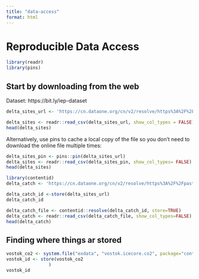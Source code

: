 ```yaml
---
title: "data-access"
format: html
---
```


# Reproducible Data Access

```r
library(readr)
library(pins)
```

## Start by downloading from the web

Dataset: https://bit.ly/iep-dataset
```r
delta_sites_url <- 'https://cn.dataone.org/cn/v2/resolve/https%3A%2F%2Fpasta.lternet.edu%2Fpackage%2Fdata%2Feml%2Fedi%2F233%2F2%2F6a82451e84be1fe82c9821f30ffc2d7d'

delta_sites <- readr::read_csv(delta_sites_url, show_col_types = FALSE)
head(delta_sites)
```

Alternatively, use pins to cache a local copy of the file so you don't need to download the online file multiple times:

```r
delta_sites_pin <- pins::pin(delta_sites_url)
delta_sites <- readr::read_csv(delta_sites_pin, show_col_types= FALSE)
head(delta_sites)
```

```r
library(contentid)
delta_catch <- 'https://cn.dataone.org/cn/v2/resolve/https%3A%2F%2Fpasta.lternet.edu%2Fpackage%2Fdata%2Feml%2Fedi%2F233%2F2%2F015e494911cf35c90089ced5a3127334'

delta_catch_id <-store(delta_sites_url)
delta_catch_id
```

```r
delta_catch_file <- contentid::resolve(delta_catch_id, store=TRUE)
delta_catch <- readr::read_csv(delta_catch_file, show_col_types=FALSE)
head(delta_catch)
```

## Finding where things ar stored
```r
vostok_co2 <- system.file("exdata", "vostok.icecore.co2", package="contentid")
vostok_id <- store(vostok_co2
                )
vostok_id 
                      
```





